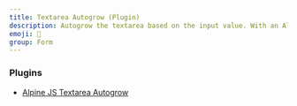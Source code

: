 ```yaml
---
title: Textarea Autogrow (Plugin)
description: Autogrow the textarea based on the input value. With an Alpine JS plugin.
emoji: 🌳
group: Form
---
```


### Plugins

- [Alpine JS Textarea Autogrow](https://github.com/markmead/alpinejs-textarea-autogrow)

<Preview componentId="textarea-autogrow-plugin" />
